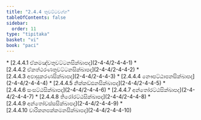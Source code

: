 ```yaml
---
title: "2.4.4 තුවට්ටවග්ග"
tableOfContents: false
sidebar:
  order: 11
type: "tipitaka"
basket: "vi"
book: "paci"
---
```



<DynamicBreadcrumb />



<TableOfContents book="paci" section="2.4.4">
* [2.4.4.1 ඒකමඤ්චතුවට්ටනසික්ඛාපද](2-4-4/2-4-4-1)
* [2.4.4.2 ඒකත්ථරණතුවට්ටනසික්ඛාපද](2-4-4/2-4-4-2)
* [2.4.4.3 අඵාසුකරණසික්ඛාපද](2-4-4/2-4-4-3)
* [2.4.4.4 නෞපට්ඨාපනසික්ඛාපද](2-4-4/2-4-4-4)
* [2.4.4.5 නික්කඩ්ඪනසික්ඛාපද](2-4-4/2-4-4-5)
* [2.4.4.6 සංසට්ඨසික්ඛාපද](2-4-4/2-4-4-6)
* [2.4.4.7 අන්තෝරට්ඨසික්ඛාපද](2-4-4/2-4-4-7)
* [2.4.4.8 තිරෝරට්ඨසික්ඛාපද](2-4-4/2-4-4-8)
* [2.4.4.9 අන්තෝවස්සසික්ඛාපද](2-4-4/2-4-4-9)
* [2.4.4.10 චාරිකනපක්කමනසික්ඛාපද](2-4-4/2-4-4-10)
</TableOfContents>